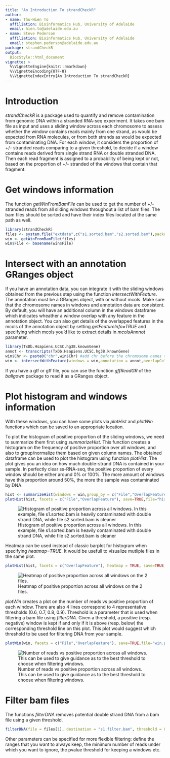 ```yaml
---
title: "An Introduction To strandCheckR"
author:
- name: Thu-Hien To
  affiliation: Bioinformatics Hub, University of Adelaide
  email: hien.to@adelaide.edu.au
- name: Steve Pederson
  affiliation: Bioinformatics Hub, University of Adelaide
  email: stephen.pederson@adelaide.edu.au
package: strandCheckR
output:
  BiocStyle::html_document
vignette: >
  %\VignetteEngine{knitr::rmarkdown}
  %\VignetteEncoding{UTF-8}
  %\VignetteIndexEntry{An Introduction To strandCheckR}
---
```


# Introduction

*strandCheckR* is a package used to quantify and remove contamination from genomic DNA within a stranded RNA-seq experiment.
It takes  one  bam file as input and uses a sliding window across each chromosome to assess whether the window contains reads mainly from one strand, as would be expected from RNA molecules, or from both strands as would be expected from contaminating DNA.
For each window, it considers the proportion of +/- stranded reads comparing to a given threshold, to decide if a window contains reads derived from single strand RNA or double stranded DNA.
Then each read fragment is assigned to a probability of being kept or not, based on the proportion of +/- stranded of the windows that contain that fragment.

# Get windows information

The function *getWinFromBamFile* can be used to get the number of +/- stranded reads from all sliding windows throughout a list of bam files.
The bam files should be sorted and have their index files located at the same path as well.


```r
library(strandCheckR)
files <- system.file("extdata",c("s1.sorted.bam","s2.sorted.bam"),package = "strandCheckR")
win <- getWinFromBamFile(files)
win$File <- basename(win$File)
```

# Intersect with an annotation GRanges object

If you have an annotation data, you can integrate it with the sliding windows obtained from the previous step using the function *intersectWithFeature*. The annotation must be a GRanges object, with or without mcols.
Make sure that the chromosome names in windows and annotation data are consistent.
By default, you will have an additional column in the windows dataframe which indicates wheather a window overlap with any feature in the annotation object. You can also get details of the overlapped features in the mcols of the annotation object by setting *getFeatureInfo=TRUE* and specifying which mcols you'd like to extract details in *mcolsAnnnot* parameter.

```r
library(TxDb.Hsapiens.UCSC.hg38.knownGene)
annot <- transcripts(TxDb.Hsapiens.UCSC.hg38.knownGene)
win$Chr <- paste0("chr",win$Chr) #add chr before the chromosome names to be consistent with the annot data
win <- intersectWithFeature(windows = win,annotation = annot,overlapCol = "OverlapFeature")
```

If you have a gtf or gff file, you can use the function *gffReadGR* of the *ballgown* package to read it as a GRanges object.

# Plot histogram and windows information

With these windows, you can have some plots via *plotHist* and *plotWin* functions which can be saved to an appropriate location.

To plot the histogram of positive proportion of the sliding windows, we need to summarize them first using *summarizeHist*. This function creates a histogram on the frequency of positive proportion over all windows, and also to group/normalize them based on given column names. The obtained dataframe can be used to plot the histogram using function *plotHist*. The plot gives you an idea on how much double-strand DNA is contained in your sample. In perfectly clear ss-RNA-seq, the positive proportion of every window should be either around 0\% or 100\%. The more amount of windows have this proportion around 50\%, the more the sample was contaminated by DNA. 

```r
hist <- summarizeHist(windows = win,group_by = c("File","OverlapFeature"), normalize_by = "File")
plotHist(hist, facets = c("File","OverlapFeature"), save=TRUE,file="hist.png",width=10,height=7)
```

![Histogram of positive proportion across all windows. In this example, file s1.sorted.bam is heavily contaminated with double strand DNA, while file s2.sorted.bam is cleaner](hist.png)

Heatmap can be used instead of classic barplot for histogram when specifying *heatmap=TRUE*. It would be usefull to visualize mutliple files in the same plot.

```r
plotHist(hist, facets = c("OverlapFeature"), heatmap = TRUE, save=TRUE,file="histHeat.png",width=16,height=8)
```

![Heatmap of positive proportion across all windows on the 2 files.](histHeat.png)

*plotWin* creates a plot on the number of reads vs positive proportion of each window. There are also 4 lines correspond to 4 representative thresholds (0.6, 0.7, 0.8, 0.9). Threshold is a parameter that is used when filtering a bam file using *filterDNA*.
Given a threshold, a positive (resp. negative) window is kept if and only if it is above (resp. below) the corresponding threshold line on this plot. This plot would suggest which threshold to be used for filtering DNA from your sample.

```r
plotWin(win, facets = c("File","OverlapFeature"), save=TRUE,file="win.png",width=10,height=7)
```

![Number of reads vs positive proportion across all windows. This can be used to give guidance as to the best threshold to choose when filtering windows.](win.png)

# Filter bam files

The functions *filterDNA* removes potential double strand DNA from a bam file using a given threshold.

```r
filterDNA(file = files[1], destination = "s1.filter.bam", threshold = 0.7)
```

Other parameters can be specified for more flexible filtering: define the ranges that you want to always keep, the minimum number of reads under which you want to ignore, the pvalue threshold for keeping a windows etc. 